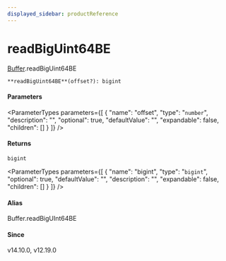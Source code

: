 ```yaml
---
displayed_sidebar: productReference
---
```



# readBigUint64BE

[Buffer](../../interfaces/Buffer.mdx).readBigUint64BE

`**readBigUint64BE**(offset?): bigint`

#### Parameters

<ParameterTypes parameters={[
  {
    "name": "offset",
    "type": "`number`",
    "description": "",
    "optional": true,
    "defaultValue": "",
    "expandable": false,
    "children": []
  }
]} />

#### Returns

`bigint`

<ParameterTypes parameters={[
  {
    "name": "bigint",
    "type": "`bigint`",
    "optional": true,
    "defaultValue": "",
    "description": "",
    "expandable": false,
    "children": []
  }
]} />

#### Alias

Buffer.readBigUInt64BE

#### Since

v14.10.0, v12.19.0
